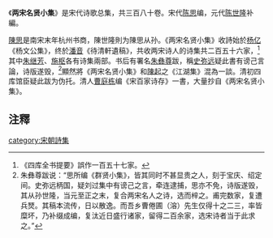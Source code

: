 《'''两宋名贤小集'''》是宋代诗歌总集，共三百八十卷。宋代[[陈思|陈思]]编，元代[[陈世隆|陈世隆]]补編。

[[陳思|陳思]]是南宋末年杭州书商，陳世隆則为陳思从孙。《两宋名贤小集》收詩始於[[杨亿|杨亿]]《杨文公集》，终於[[潘音|潘音]]《待清軒遺稿》，共收两宋诗人的诗集共二百五十六家，<ref>《四库全书提要》誤作一百五十七家。</ref>其中[[朱继芳|朱继芳]]、[[施枢|施枢]]各有诗集兩部。书后有署名[[朱彝尊|朱彝尊]]跋，稱[[史弥远|史弥远]]疑此書有谤己言論，诗版遂毁，<ref>朱彝尊跋说：“思所编《群贤小集》，皆其同时不甚显贵之人，刻于宝庆、绍定间。史弥远柄国，疑刘过集中有谤己之言，牵连逮捕，思亦不免，诗版遂毁，其从孙世隆，当元至正之末，复合两宋名人之诗，选而梓之。甫完数家，复遭兵燹。其稿本流传，日以散逸。而吾乡曹倦圃（溶）先生仅得十之二三，率皆糜坏，乃补缀成编，复汰近日盛行诸家，留得二百余家，选宋诗者当于此求之。”</ref>顯然將《两宋名贤小集》和[[陳起|陳起]]之《江湖集》混為一談。清初四库馆臣疑此跋为伪托。清人[[曹庭栋|曹庭栋]]编《宋百家诗存》一書，大量抄自《两宋名贤小集》。

==注釋==
{{reflist}}

[[category:宋朝詩集|category:宋朝詩集]]